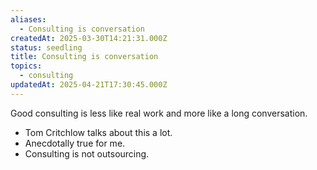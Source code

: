 ```yaml
---
aliases:
  - Consulting is conversation
createdAt: 2025-03-30T14:21:31.000Z
status: seedling
title: Consulting is conversation
topics:
  - consulting
updatedAt: 2025-04-21T17:30:45.000Z
---
```

Good consulting is less like real work and more like a long conversation.

- Tom Critchlow talks about this a lot.
- Anecdotally true for me.
- Consulting is not outsourcing.
